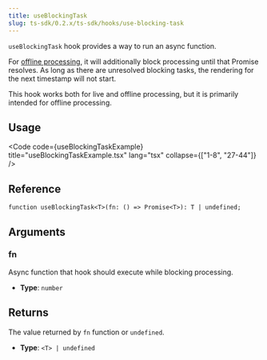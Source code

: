 ```yaml
---
title: useBlockingTask
slug: ts-sdk/0.2.x/ts-sdk/hooks/use-blocking-task
---
```



`useBlockingTask` hook provides a way to run an async function.

For [offline processing](/ts-sdk/0.2.x/fundamentals/glossary#offline-processing), it will additionally block processing until that Promise resolves. As long
as there are unresolved blocking tasks, the rendering for the next timestamp will not start.

<Aside>
  This hook works both for live and offline processing, but it is primarily
  intended for offline processing.
</Aside>

## Usage

<Code code={useBlockingTaskExample} title="useBlockingTaskExample.tsx" lang="tsx" collapse={["1-8", "27-44"]} />

## Reference

```tsx
function useBlockingTask<T>(fn: () => Promise<T>): T | undefined;
```

## Arguments

### fn

Async function that hook should execute while blocking processing.

* **Type**: `number`

## Returns

The value returned by `fn` function or `undefined`.

* **Type**: `<T> | undefined`
